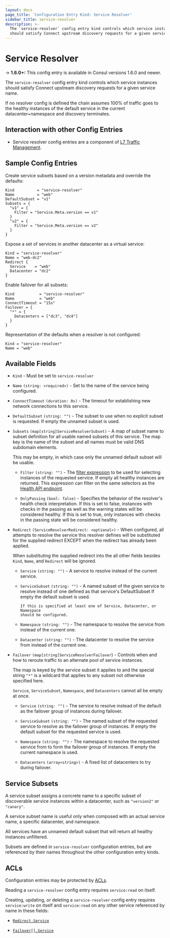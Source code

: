 ```yaml
---
layout: docs
page_title: 'Configuration Entry Kind: Service Resolver'
sidebar_title: service-resolver
description: >-
  The `service-resolver` config entry kind controls which service instances
  should satisfy Connect upstream discovery requests for a given service name.
---
```


# Service Resolver

-> **1.6.0+:** This config entry is available in Consul versions 1.6.0 and newer.

The `service-resolver` config entry kind controls which service instances
should satisfy Connect upstream discovery requests for a given service name.

If no resolver config is defined the chain assumes 100% of traffic goes to the
healthy instances of the default service in the current datacenter+namespace
and discovery terminates.

## Interaction with other Config Entries

- Service resolver config entries are a component of [L7 Traffic
  Management](/docs/connect/l7-traffic-management).

## Sample Config Entries

Create service subsets based on a version metadata and override the defaults:

```hcl
Kind          = "service-resolver"
Name          = "web"
DefaultSubset = "v1"
Subsets = {
  "v1" = {
    Filter = "Service.Meta.version == v1"
  }
  "v2" = {
    Filter = "Service.Meta.version == v2"
  }
}
```

Expose a set of services in another datacenter as a virtual service:

```hcl
Kind = "service-resolver"
Name = "web-dc2"
Redirect {
  Service    = "web"
  Datacenter = "dc2"
}
```

Enable failover for all subsets:

```hcl
Kind           = "service-resolver"
Name           = "web"
ConnectTimeout = "15s"
Failover = {
  "*" = {
    Datacenters = ["dc3", "dc4"]
  }
}
```

Representation of the defaults when a resolver is not configured:

```hcl
Kind = "service-resolver"
Name = "web"
```

## Available Fields

- `Kind` - Must be set to `service-resolver`

- `Name` `(string: <required>)` - Set to the name of the service being configured.

- `ConnectTimeout` `(duration: 0s)` - The timeout for establishing new network
  connections to this service.

- `DefaultSubset` `(string: "")` - The subset to use when no explicit subset is
  requested. If empty the unnamed subset is used.

- `Subsets` `(map[string]ServiceResolverSubset)` - A map of subset name to
  subset definition for all usable named subsets of this service. The map key
  is the name of the subset and all names must be valid DNS subdomain elements.

  This may be empty, in which case only the unnamed default subset will be
  usable.

  - `Filter` `(string: "")` - The
    [filter expression](/api/features/filtering) to be used for selecting
    instances of the requested service. If empty all healthy instances are
    returned. This expression can filter on the same selectors as the
    [Health API endpoint](/api/health#filtering-2).

  - `OnlyPassing` `(bool: false)` - Specifies the behavior of the resolver's
    health check interpretation. If this is set to false, instances with checks
    in the passing as well as the warning states will be considered healthy. If
    this is set to true, only instances with checks in the passing state will
    be considered healthy.

- `Redirect` `(ServiceResolverRedirect: <optional>)` - When configured, all
  attempts to resolve the service this resolver defines will be substituted for
  the supplied redirect EXCEPT when the redirect has already been applied.

  When substituting the supplied redirect into the all other fields besides
  `Kind`, `Name`, and `Redirect` will be ignored.

  - `Service` `(string: "")` - A service to resolve instead of the current
    service.

  - `ServiceSubset` `(string: "")` - A named subset of the given service to
    resolve instead of one defined as that service's DefaultSubset If empty the
    default subset is used.

        If this is specified at least one of Service, Datacenter, or Namespace
        should be configured.

  - `Namespace` `(string: "")` - The namespace to resolve the service from
    instead of the current one.

  - `Datacenter` `(string: "")` - The datacenter to resolve the service from
    instead of the current one.

- `Failover` `(map[string]ServiceResolverFailover`) - Controls when and how to
  reroute traffic to an alternate pool of service instances.

  The map is keyed by the service subset it applies to and the special
  string `"*"` is a wildcard that applies to any subset not otherwise
  specified here.

  `Service`, `ServiceSubset`, `Namespace`, and `Datacenters` cannot all be
  empty at once.

  - `Service` `(string: "")` - The service to resolve instead of the default as
    the failover group of instances during failover.

  - `ServiceSubset` `(string: "")` - The named subset of the requested service
    to resolve as the failover group of instances. If empty the default subset
    for the requested service is used.

  - `Namespace` `(string: "")` - The namespace to resolve the requested service
    from to form the failover group of instances. If empty the current
    namespace is used.

  - `Datacenters` `(array<string>)` - A fixed list of datacenters to try during
    failover.

## Service Subsets

A service subset assigns a concrete name to a specific subset of discoverable
service instances within a datacenter, such as `"version2"` or `"canary"`.

A service subset name is useful only when composed with an actual service name,
a specific datacenter, and namespace.

All services have an unnamed default subset that will return all healthy
instances unfiltered.

Subsets are defined in `service-resolver` configuration entries, but are
referenced by their names throughout the other configuration entry kinds.

## ACLs

Configuration entries may be protected by
[ACLs](https://learn.hashicorp.com/consul/security-networking/production-acls).

Reading a `service-resolver` config entry requires `service:read` on itself.

Creating, updating, or deleting a `service-resolver` config entry requires
`service:write` on itself and `service:read` on any other service referenced by
name in these fields:

- [`Redirect.Service`](#service)

- [`Failover[].Service`](#service-1)
